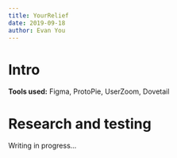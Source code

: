 ```yaml
---
title: YourRelief
date: 2019-09-18
author: Evan You
---
```


# Intro

**Tools used:** Figma, ProtoPie, UserZoom, Dovetail

# Research and testing

Writing in progress...
